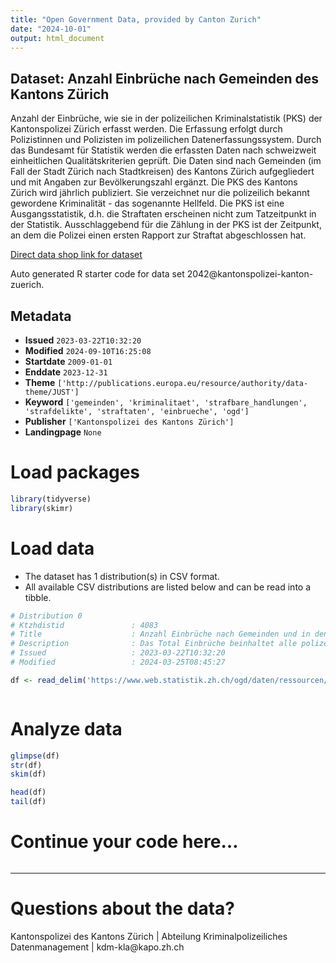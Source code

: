 ```yaml
---
title: "Open Government Data, provided by Canton Zurich"
date: "2024-10-01"
output: html_document
---
```


## Dataset: Anzahl Einbrüche nach Gemeinden des Kantons Zürich

Anzahl der Einbrüche, wie sie in der polizeilichen Kriminalstatistik (PKS) der Kantonspolizei Zürich erfasst werden. Die Erfassung erfolgt durch Polizistinnen und Polizisten im polizeilichen Datenerfassungssystem. Durch das Bundesamt für Statistik werden die erfassten Daten nach schweizweit einheitlichen Qualitätskriterien geprüft. Die Daten sind nach Gemeinden (im Fall der Stadt Zürich nach Stadtkreisen) des Kantons Zürich aufgegliedert und mit Angaben zur Bevölkerungszahl ergänzt. Die PKS des Kantons Zürich wird jährlich publiziert. Sie verzeichnet nur die polizeilich bekannt gewordene Kriminalität - das sogenannte Hellfeld. Die PKS ist eine Ausgangsstatistik, d.h. die Straftaten erscheinen nicht zum Tatzeitpunkt in der Statistik. Ausschlaggebend für die Zählung in der PKS ist der Zeitpunkt, an dem die Polizei einen ersten Rapport zur Straftat abgeschlossen hat.

[Direct data shop link for dataset](https://www.zh.ch/de/politik-staat/statistik-daten/datenkatalog.html#/datasets/2042@kantonspolizei-kanton-zuerich)

Auto generated R starter code for data set 2042@kantonspolizei-kanton-zuerich.

## Metadata

- **Issued** `2023-03-22T10:32:20`
- **Modified** `2024-09-10T16:25:08`
- **Startdate** `2009-01-01`
- **Enddate** `2023-12-31`
- **Theme** `['http://publications.europa.eu/resource/authority/data-theme/JUST']`
- **Keyword** `['gemeinden', 'kriminalitaet', 'strafbare_handlungen', 'strafdelikte', 'straftaten', 'einbrueche', 'ogd']`
- **Publisher** `['Kantonspolizei des Kantons Zürich']`
- **Landingpage** `None`


# Load packages

```r

library(tidyverse)
library(skimr)

```

# Load data

-   The dataset has 1 distribution(s) in CSV format.
-   All available CSV distributions are listed below and can be read into a tibble.

```r

# Distribution 0
# Ktzhdistid               : 4083
# Title                    : Anzahl Einbrüche nach Gemeinden und in den Stadtkreisen der Stadt Zürich
# Description              : Das Total Einbrüche beinhaltet alle polizeilich bekannten, vollendeten und versuchten Einbruchs- und Einschleichdiebstähle. Die Bevölkerungszahlen sind der Einwohnerstatistik des Bundes am Ende des Vorjahres entnommen (bis 2010 ESPOP, ab 2011 STATPOP). Damit wird die Häufigkeitszahl berechnet (Anzahl registrierten Straftaten pro 1000 Einwohner). 
# Issued                   : 2023-03-22T10:32:20
# Modified                 : 2024-03-25T08:45:27

df <- read_delim('https://www.web.statistik.zh.ch/ogd/daten/ressourcen/KTZH_00002042_00004083.csv')



```

# Analyze data

```r

glimpse(df)
str(df)
skim(df)

head(df)
tail(df)

```

# Continue your code here...

```r

```

------------------------------------------------------------------------

# Questions about the data?

Kantonspolizei des Kantons Zürich | Abteilung Kriminalpolizeiliches Datenmanagement | kdm-kla@kapo.zh.ch
